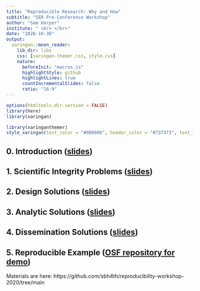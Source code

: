 ```yaml
---
title: "Reproducible Research: Why and How"
subtitle: "SER Pre-Conference Workshop"  
author: "Sam Harper"
institute: " <br> </br>"
date: "2020-10-30"
output:
  xaringan::moon_reader:
    lib_dir: libs
    css: [xaringan-themer.css, style.css]
    nature:
      beforeInit: "macros.js"
      highlightStyle: github
      highlightLines: true
      countIncrementalSlides: false
      ratio: "16:9"
---
```


```r
options(htmltools.dir.version = FALSE)
library(here)
library(xaringan)
```

```r
library(xaringanthemer)
style_xaringan(text_color = "#000000", header_color = "#737373", text_font_size = "24px",  text_font_family = "'Lucida Sans'", header_font_google = google_font("Source Sans Pro"), header_font_weight="lighter", title_slide_background_color =  "#ffffff", title_slide_text_color = "#000000", link_color = "#0000ee", footnote_font_size = "0.5em")
```

## 0. Introduction ([slides](slides/00-intro/00-intro.html))

## 1. Scientific Integrity Problems ([slides](slides/01-integrity/01-integrity.html))

## 2. Design Solutions ([slides](slides/02-design/02-design.html))

## 3. Analytic Solutions ([slides](slides/03-analytic/03-analytic.html))

## 4. Dissemination Solutions ([slides](slides/04-dissemination/04-dissemination.html))

## 5. Reproducible Example ([OSF repository for demo](https://osf.io/3fcxd/))

Materials are here: https://github.com/sbh4th/reproducibility-workshop-2020/tree/main